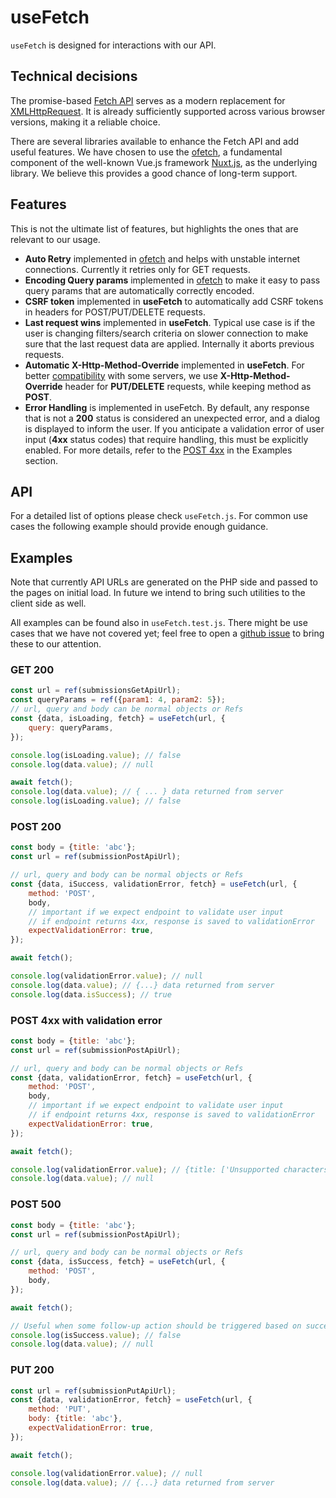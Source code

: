 
<Meta title="Composables/useFetch" />

# useFetch

`useFetch` is designed for interactions with our API.

## Technical decisions

The promise-based [Fetch API](https://developer.mozilla.org/en-US/docs/Web/API/Fetch_API) serves as a modern replacement for [XMLHttpRequest](https://developer.mozilla.org/en-US/docs/Web/API/XMLHttpRequest). It is already sufficiently supported across various browser versions, making it a reliable choice.

There are several libraries available to enhance the Fetch API and add useful features. We have chosen to use the [ofetch](https://github.com/unjs/ofetch), a fundamental component of the well-known Vue.js framework [Nuxt.js](https://nuxt.com), as the underlying library. We believe this provides a good chance of long-term support.

## Features

This is not the ultimate list of features, but highlights the ones that are relevant to our usage.

- **Auto Retry** implemented in [ofetch](https://github.com/unjs/ofetch#%EF%B8%8F-auto-retry) and helps with unstable internet connections. Currently it retries only for GET requests.
- **Encoding Query params** implemented in [ofetch](https://github.com/unjs/ofetch#%EF%B8%8F-adding-query-search-params) to make it easy to pass query params that are automatically correctly encoded.
- **CSRF token** implemented in **useFetch** to automatically add CSRF tokens in headers for POST/PUT/DELETE requests.
- **Last request wins** implemented in **useFetch**. Typical use case is if the user is changing filters/search criteria on slower connection to make sure that the last request data are applied. Internally it aborts previous requests.
- **Automatic X-Http-Method-Override** implemented in **useFetch**. For better [compatibility](https://github.com/pkp/pkp-lib/issues/5981) with some servers, we use **X-Http-Method-Override** header for **PUT/DELETE** requests, while keeping method as **POST**.
- **Error Handling** is implemented in useFetch. By default, any response that is not a **200** status is considered an unexpected error, and a dialog is displayed to inform the user. If you anticipate a validation error of user input (**4xx** status codes) that require handling, this must be explicitly enabled. For more details, refer to the [POST 4xx](?path=/docs/composables-usefetch--docs#post-4xx-with-validation-error) in the Examples section.

## API

For a detailed list of options please check `useFetch.js`. For common use cases the following example should provide enough guidance.

## Examples

Note that currently API URLs are generated on the PHP side and passed to the pages on initial load. In future we intend to bring such utilities to the client side as well.

All examples can be found also in `useFetch.test.js`. There might be use cases that we have not covered yet; feel free to open a [github issue](https://github.com/pkp/pkp-lib/issues) to bring these to our attention.

### GET 200

```javascript
const url = ref(submissionsGetApiUrl);
const queryParams = ref({param1: 4, param2: 5});
// url, query and body can be normal objects or Refs
const {data, isLoading, fetch} = useFetch(url, {
	query: queryParams,
});

console.log(isLoading.value); // false
console.log(data.value); // null

await fetch();
console.log(data.value); // { ... } data returned from server
console.log(isLoading.value); // false
```

### POST 200

```javascript
const body = {title: 'abc'};
const url = ref(submissionPostApiUrl);

// url, query and body can be normal objects or Refs
const {data, iSuccess, validationError, fetch} = useFetch(url, {
	method: 'POST',
	body,
	// important if we expect endpoint to validate user input
	// if endpoint returns 4xx, response is saved to validationError
	expectValidationError: true,
});

await fetch();

console.log(validationError.value); // null
console.log(data.value); // {...} data returned from server
console.log(data.isSuccess); // true
```

### POST 4xx with validation error

```javascript
const body = {title: 'abc'};
const url = ref(submissionPostApiUrl);

// url, query and body can be normal objects or Refs
const {data, validationError, fetch} = useFetch(url, {
	method: 'POST',
	body,
	// important if we expect endpoint to validate user input
	// if endpoint returns 4xx, response is saved to validationError
	expectValidationError: true,
});

await fetch();

console.log(validationError.value); // {title: ['Unsupported characters']}
console.log(data.value); // null
```

### POST 500

```javascript
const body = {title: 'abc'};
const url = ref(submissionPostApiUrl);

// url, query and body can be normal objects or Refs
const {data, isSuccess, fetch} = useFetch(url, {
	method: 'POST',
	body,
});

await fetch();

// Useful when some follow-up action should be triggered based on successfull request
console.log(isSuccess.value); // false
console.log(data.value); // null
```

### PUT 200

```javascript
const url = ref(submissionPutApiUrl);
const {data, validationError, fetch} = useFetch(url, {
	method: 'PUT',
	body: {title: 'abc'},
	expectValidationError: true,
});

await fetch();

console.log(validationError.value); // null
console.log(data.value); // {...} data returned from server
```
